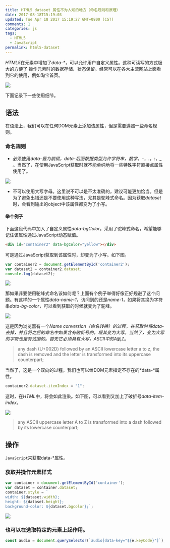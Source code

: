 ```yaml
---
title: HTML5 dataset 属性不为人知的地方（命名规则和原理）
date: 2017-08-18T15:19:03
updated: Tue Apr 18 2017 15:19:27 GMT+0800 (CST)
comments: 1
categories: js
tags:
  - HTML5
  - JavaScript
permalink: html5-dataset
---
```


*HTML5*在元素中增加了*data-\**，可以允许用户自定义属性。这种可读写的方式极大的方便了
操作元素时的数据存储、状态保留。经常可以在各大主流网站上面看到它的使用，例如淘宝首页。

![](https://images-manager.oss-cn-shanghai.aliyuncs.com/static/html5-dataset/14924960637439.jpg)

<!--more-->
下面记录下一些使用细节。

## 语法

在语法上，我们可以在任何DOM元素上添加该属性，但是需要遵照一些命名规则。

### 命名规则

- 必须使用*data-*最为前缀，*data-*后面数据类型允许*字符串*，*数字*，*-*，*.*，*:*，*_* 。当然了，在使用JavaScript获取时就不能单纯地将一些特殊字符直接点属性使用了。

![](https://images-manager.oss-cn-shanghai.aliyuncs.com/static/html5-dataset/14924965473433.jpg)

- 不可以使用大写字母。这里说不可以是不太准确的，建议可能更加恰当。但是为了避免出错还是不要使用这种写法，尤其是驼峰式命名。因为获取*dataset*时，会看到输出的object中该属性都变为了小写。

#### 举个例子

下面这段代码中加入了自定义属性*data-bgColor*，采用了驼峰式命名，希望能够记住该属性通过JavaScript动态赋值。

```html
<div id="container2" data-bgColor="yellow"></div>
```

可是通过JavaScript获取到该属性时，却变为了小写。如下图。

```javascript
var container2 = document.getElementById('container2');
var dataset2 = container2.dataset;
console.log(dataset2);
```

![](https://images-manager.oss-cn-shanghai.aliyuncs.com/static/html5-dataset/14924968409115.jpg)

那如果非要使用驼峰式命名该如何呢？上面有个例子举得好像正好规避了这个问题。有这样的一个属性*data-name-1*，访问到的还是*name-1*，如果将其换为字符串*data-bg-color*，可以看到获取的时候就变为了驼峰。

![](https://images-manager.oss-cn-shanghai.aliyuncs.com/static/html5-dataset/14924973616744.jpg)


这是因为浏览器有一个*Name conversion（命名转换）*的过程，在获取时将*data-*去掉，并且将之后的命名中如果含有破折号的，将其变为大写。当然了，变为大写的字符也是有范围的。首先它必须具有大写，*ASCII*中的*A*到*Z*。

> any dash (U+002D) followed by an ASCII lowercase letter a to z, the dash is removed and the letter is transformed into its uppercase counterpart;

当然了，这是一个双向的过程。我们也可以给DOM元素指定不存在的*data-*属性。

```javascript
container2.dataset.itemIndex = "1";
```

这时，在*HTML*中，将会如此渲染。如下图，可以看到又加上了破折号*data-item-index*。

![](https://images-manager.oss-cn-shanghai.aliyuncs.com/static/html5-dataset/14924980360328.jpg)

> any ASCII uppercase letter A to Z is transformed into a dash followed by its lowercase counterpart;

## 操作

`JavaScript`来获取data-*属性。

### 获取并操作元素样式

```javascript
var container = document.getElementById('container');
var dataset = container.dataset;
container.style = `
width: ${dataset.width};
height: ${dataset.height};
background-color: ${dataset.bgcolor};`;
```

![](https://images-manager.oss-cn-shanghai.aliyuncs.com/static/html5-dataset/14924987600651.jpg)


### 也可以在选取特定的元素上起作用。

```javascript
const audio = document.querySelector(`audio[data-key="${e.keyCode}"]`);
```

